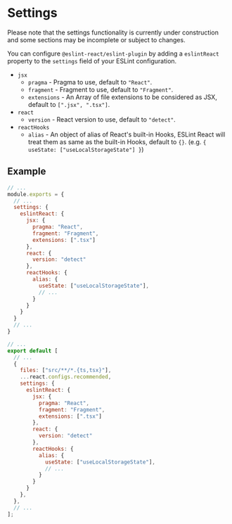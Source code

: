 
# Settings

<Warning>
  Please note that the settings functionality is currently under construction and some
  sections may be incomplete or subject to changes.
</Warning>

You can configure `@eslint-react/eslint-plugin` by adding a `eslintReact` property to the `settings` field of your ESLint configuration.

- `jsx`
  - `pragma` - Pragma to use, default to `"React"`.
  - `fragment` - Fragment to use, default to `"Fragment"`.
  - `extensions` - An Array of file extensions to be considered as JSX, default to `[".jsx", ".tsx"]`.
- `react`
  - `version` - React version to use, default to `"detect"`.
- `reactHooks`
  - `alias` - An object of alias of React's built-in Hooks, ESLint React will treat them as same as the built-in Hooks, default to `{}`. (e.g. `{ useState: ["useLocalStorageState"] }`)

## Example

<ESLintConfig>

<Config>

```js filename=".eslintrc.js"
// ...
module.exports = {
  // ...
  settings: {
    eslintReact: {
      jsx: {
        pragma: "React",
        fragment: "Fragment",
        extensions: [".tsx"]
      },
      react: {
        version: "detect"
      },
      reactHooks: {
        alias: {
          useState: ["useLocalStorageState"],
          // ...
        }
      }
    }
  }
  // ...
}
```

</Config>

<Config>

```js filename="eslint.config.js"
// ...
export default [
  // ...
  {
    files: ["src/**/*.{ts,tsx}"],
    ...react.configs.recommended,
    settings: {
      eslintReact: {
        jsx: {
          pragma: "React",
          fragment: "Fragment",
          extensions: [".tsx"]
        },
        react: {
          version: "detect"
        },
        reactHooks: {
          alias: {
            useState: ["useLocalStorageState"],
            // ...
          }
        }
      }
    },
  },
  // ...
];
```

</Config>

</ESLintConfig>
